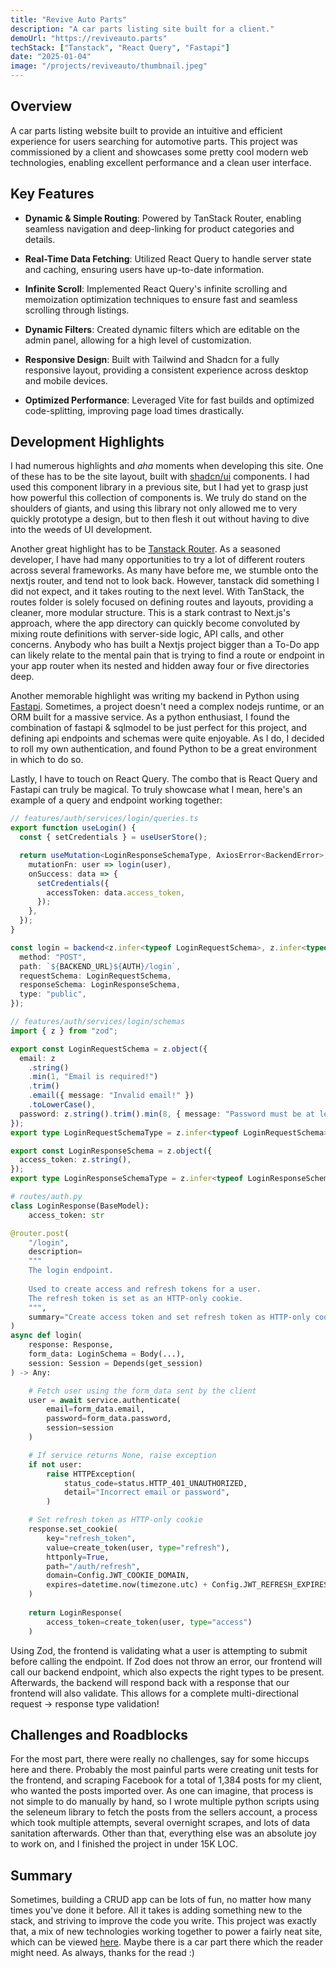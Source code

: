 ```yaml
---
title: "Revive Auto Parts"
description: "A car parts listing site built for a client."
demoUrl: "https://reviveauto.parts"
techStack: ["Tanstack", "React Query", "Fastapi"]
date: "2025-01-04"
image: "/projects/reviveauto/thumbnail.jpeg"
---
```


## Overview
A car parts listing website built to provide an intuitive and efficient experience 
for users searching for automotive parts. This project was commissioned by a client 
and showcases some pretty cool modern web technologies, enabling excellent
performance and a clean user interface.

## Key Features
* **Dynamic & Simple Routing**: Powered by TanStack Router, enabling seamless navigation 
and deep-linking for product categories and details.

* **Real-Time Data Fetching**: Utilized React Query to handle server state and caching, 
ensuring users have up-to-date information.

* **Infinite Scroll**:  Implemented React Query's infinite scrolling and memoization 
optimization techniques to ensure fast and seamless scrolling through listings.

* **Dynamic Filters**: Created dynamic filters which are editable on the admin panel,
allowing for a high level of customization.

* **Responsive Design**: Built with Tailwind and Shadcn for a fully responsive layout,
providing a consistent experience across desktop and mobile devices.

* **Optimized Performance**: Leveraged Vite for fast builds and optimized code-splitting,
improving page load times drastically.

## Development Highlights
I had numerous highlights and *aha* moments when developing this site. One of these has to 
be the site layout, built with [shadcn/ui](https://ui.shadcn.com) components. I had used 
this component library in a previous site, but I had yet to grasp just how powerful this 
collection of components is. We truly do stand on the shoulders of giants, and using this
library not only allowed me to very quickly prototype a design, but to then flesh it out
without having to dive into the weeds of UI development.

Another great highlight has to be [Tanstack Router](https://tanstack.com/router/latest). 
As a seasoned developer, I have had many opportunities to try a lot of different routers
across several frameworks. As many have before me, we stumble onto the nextjs router, and 
tend not to look back. However, tanstack did something I did not expect, and it takes routing 
to the next level. With TanStack, the routes folder is solely focused on defining routes and 
layouts, providing a cleaner, more modular structure. This is a stark contrast to Next.js's 
approach, where the app directory can quickly become convoluted by mixing route definitions 
with server-side logic, API calls, and other concerns. Anybody who has built a Nextjs project
bigger than a To-Do app can likely relate to the mental pain that is trying to find a route or 
endpoint in your app router when its nested and hidden away four or five directories deep.

Another memorable highlight was writing my backend in Python using [Fastapi](https://fastapi.tiangolo.com/). 
Sometimes, a project doesn't need a complex nodejs runtime, or an ORM built for a massive service. 
As a python enthusiast, I found the combination of fastapi & sqlmodel to be just perfect for this project, 
and defining api endpoints and schemas were quite enjoyable. As I do, I decided to roll my own authentication, 
and found Python to be a great environment in which to do so. 

Lastly, I have to touch on React Query. The combo that is React Query and Fastapi can truly be magical.
To truly showcase what I mean, here's an example of a query and endpoint working together:

```typescript
// features/auth/services/login/queries.ts
export function useLogin() {
  const { setCredentials } = useUserStore();

  return useMutation<LoginResponseSchemaType, AxiosError<BackendError>, LoginRequestSchemaType>({
    mutationFn: user => login(user),
    onSuccess: data => {
      setCredentials({
        accessToken: data.access_token,
      });
    },
  });
}

const login = backend<z.infer<typeof LoginRequestSchema>, z.infer<typeof LoginResponseSchema>>({
  method: "POST",
  path: `${BACKEND_URL}${AUTH}/login`,
  requestSchema: LoginRequestSchema,
  responseSchema: LoginResponseSchema,
  type: "public",
});
```
```typescript 
// features/auth/services/login/schemas
import { z } from "zod";

export const LoginRequestSchema = z.object({
  email: z
    .string()
    .min(1, "Email is required!")
    .trim()
    .email({ message: "Invalid email!" })
    .toLowerCase(),
  password: z.string().trim().min(8, { message: "Password must be at least 8 characters long!" }),
});
export type LoginRequestSchemaType = z.infer<typeof LoginRequestSchema>;

export const LoginResponseSchema = z.object({
  access_token: z.string(),
});
export type LoginResponseSchemaType = z.infer<typeof LoginResponseSchema>;
```

```python
# routes/auth.py
class LoginResponse(BaseModel):
    access_token: str

@router.post(
    "/login",
    description=
    """
    The login endpoint.
    
    Used to create access and refresh tokens for a user.
    The refresh token is set as an HTTP-only cookie.
    """,
    summary="Create access token and set refresh token as HTTP-only cookie."
)
async def login(
    response: Response,
    form_data: LoginSchema = Body(...), 
    session: Session = Depends(get_session)
) -> Any:

    # Fetch user using the form_data sent by the client
    user = await service.authenticate(
        email=form_data.email,
        password=form_data.password,
        session=session
    )

    # If service returns None, raise exception 
    if not user:
        raise HTTPException(
            status_code=status.HTTP_401_UNAUTHORIZED,
            detail="Incorrect email or password",
        )

    # Set refresh token as HTTP-only cookie
    response.set_cookie(
        key="refresh_token",
        value=create_token(user, type="refresh"),
        httponly=True,
        path="/auth/refresh",
        domain=Config.JWT_COOKIE_DOMAIN,
        expires=datetime.now(timezone.utc) + Config.JWT_REFRESH_EXPIRES
    )
    
    return LoginResponse(
        access_token=create_token(user, type="access")
    )
```
Using Zod, the frontend is validating what a user is attempting to submit 
before calling the endpoint. If Zod does not throw an error, our frontend will 
call our backend endpoint, which also expects the right types to be present.
Afterwards, the backend will respond back with a response that our frontend 
will also validate. This allows for a complete multi-directional 
request -> response type validation!

## Challenges and Roadblocks
For the most part, there were really no challenges, say for some hiccups here and there.
Probably the most painful parts were creating unit tests for the frontend, and scraping
Facebook for a total of 1,384 posts for my client, who wanted the posts imported over.
As one can imagine, that process is not simple to do manually by hand, so I wrote multiple 
python scripts using the seleneum library to fetch the posts from the sellers account, a process 
which took multiple attempts, several overnight scrapes, and lots of data sanitation afterwards. 
Other than that, everything else was an absolute joy to work on, and I finished the project in under 
15K LOC.

## Summary
Sometimes, building a CRUD app can be lots of fun, no matter how many times you've done it before.
All it takes is adding something new to the stack, and striving to improve the code you write. This
project was exactly that, a mix of new technologies working together to power a fairly neat site,
which can be viewed [here](https://reviveauto.parts). Maybe there is a car part there which the reader
might need. As always, thanks for the read :)
